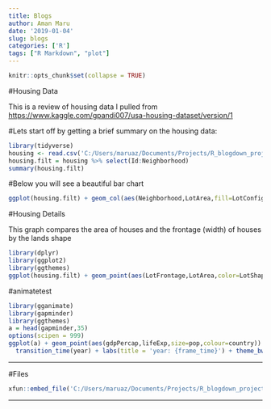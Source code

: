 ```yaml
---
title: Blogs
author: Aman Maru
date: '2019-01-04'
slug: blogs
categories: ['R']
tags: ["R Markdown", "plot"]
---
```


```r
knitr::opts_chunk$set(collapse = TRUE)
```

#Housing Data

This is a review of housing data I pulled from <https://www.kaggle.com/gpandi007/usa-housing-dataset/version/1>

#Lets start off by getting a brief summary on the housing data:
```r
library(tidyverse)
housing <- read.csv('C:/Users/maruaz/Documents/Projects/R_blogdown_projects/newdefault/newdefault/static/post/housingtest.csv')
housing.filt = housing %>% select(Id:Neighborhood)
summary(housing.filt)

```

#Below you will see a beautiful bar chart
```r
ggplot(housing.filt) + geom_col(aes(Neighborhood,LotArea,fill=LotConfig)) + coord_flip()

```

#Housing Details

This graph compares the area of houses and the frontage (width) of houses by the lands shape
```r
library(dplyr)
library(ggplot2)
library(ggthemes)
ggplot(housing.filt) + geom_point(aes(LotFrontage,LotArea,color=LotShape)) + theme_tufte()
```

#animatetest

```r
library(gganimate)
library(gapminder)
library(ggthemes)
a = head(gapminder,35)
options(scipen = 999)
ggplot(a) + geom_point(aes(gdpPercap,lifeExp,size=pop,colour=country)) +
  transition_time(year) + labs(title = 'year: {frame_time}') + theme_bw() + facet_wrap(~country)

```


---

#Files

```r
xfun::embed_file('C:/Users/maruaz/Documents/Projects/R_blogdown_projects/newdefault/newdefault/static/post/housingtest.csv')

```

---


